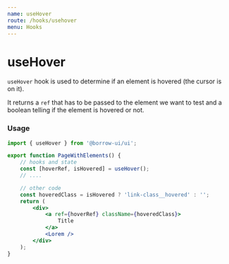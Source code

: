 ---
name: useHover
route: /hooks/usehover
menu: Hooks
---


# useHover

`useHover` hook is used to determine if an element is hovered (the cursor is on it).

It returns a `ref` that has to be passed to the element we want to test and a boolean
telling if the element is hovered or not.

### Usage

```jsx
import { useHover } from '@borrow-ui/ui';

export function PageWithElements() {
    // hooks and state
    const [hoverRef, isHovered] = useHover();
    // ....

    // other code
    const hoveredClass = isHovered ? 'link-class__hovered' : '';
    return (
        <div>
            <a ref={hoverRef} className={hoveredClass}>
                Title
            </a>
            <Lorem />
        </div>
    );
}
```
